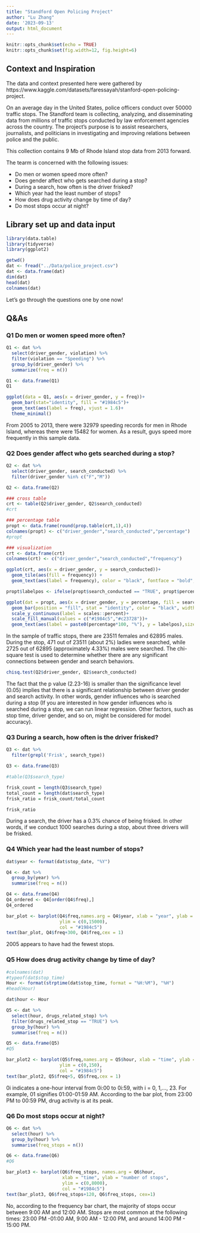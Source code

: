 ```yaml
---
title: "Standford Open Policing Project"
author: "Lu Zhang"
date: '2023-09-13'
output: html_document
---
```


```r
knitr::opts_chunk$set(echo = TRUE)
knitr::opts_chunk$set(fig.width=12, fig.height=6) 
```

## Context and Inspiration
The data and context presented here were gathered by https://www.kaggle.com/datasets/faressayah/stanford-open-policing-project.

On an average day in the United States, police officers conduct over 50000 traffic stops. The Standford team is collecting, analyzing, and disseminating data from millions of traffic stops conducted by law enforcement agencies across the country. The project's purpose is to assist researchers, journalists, and politicians in investigating and improving relations between police and the public.

This collection contains 9 Mb of Rhode Island stop data from 2013 forward.

The tearm is concerned with the following issues:

*  Do men or women speed more often?
*  Does gender affect who gets searched during a stop?
*  During a search, how often is the driver frisked?
*  Which year had the least number of stops?
*  How does drug activity change by time of day?
*  Do most stops occur at night?

## Library set up and data input
```r
library(data.table)
library(tidyverse)
library(ggplot2)
```

```r
getwd()
dat <- fread("../Data/police_project.csv")
dat <- data.frame(dat)
dim(dat)
head(dat)
colnames(dat)
```

Let's go through the questions one by one now!

## Q&As
### Q1 Do men or women speed more often?

```r
Q1 <- dat %>% 
  select(driver_gender, violation) %>%
  filter(violation == "Speeding") %>%
  group_by(driver_gender) %>%
  summarize(freq = n())

Q1 <- data.frame(Q1)
Q1
```
```r
ggplot(data = Q1, aes(x = driver_gender, y = freq))+
  geom_bar(stat="identity", fill = "#1984c5")+
  geom_text(aes(label = freq), vjust = 1.6)+
  theme_minimal()
```

From 2005 to 2013, there were 32979 speeding records for men in Rhode Island, whereas there were 15482 for women. As a result, guys speed more frequently in this sample data. 

### Q2 Does gender affect who gets searched during a stop?

```r
Q2 <- dat %>%
  select(driver_gender, search_conducted) %>%
  filter(driver_gender %in% c("F","M"))

Q2 <- data.frame(Q2)
```

```r
### cross table
crt <- table(Q2$driver_gender, Q2$search_conducted)
#crt

### percentage table
propt <- data.frame(round(prop.table(crt,1),4))
colnames(propt) <- c("driver_gender","search_conducted","percentage")
#propt

### visualization
crt <- data.frame(crt)
colnames(crt) <- c("driver_gender","search_conducted","frequency")

ggplot(crt, aes(x = driver_gender, y = search_conducted))+
  geom_tile(aes(fill = frequency)) +
  geom_text(aes(label = frequency), color = "black", fontface = "bold", size = 5)

propt$labelpos <- ifelse(propt$search_conducted == "TRUE", propt$percentage/2, 1- propt$percentage/2)

ggplot(dat = propt, aes(x = driver_gender, y = percentage, fill = search_conducted))+
  geom_bar(position = "fill", stat = "identity", color = "black", width = 0.9)+
  scale_y_continuous(label = scales::percent)+
  scale_fill_manual(values = c("#1984c5","#c23728"))+
  geom_text(aes(label = paste0(percentage*100, "%"), y = labelpos),size =2)
```


In the sample of traffic stops, there are 23511 females and 62895 males. During the stop, 471 out of 23511 (about 2%) ladies were searched, while 2725 out of 62895 (approximately 4.33%) males were searched. The chi-square test is used to determine whether there are any significant connections between gender and search behaviors.

```r
chisq.test(Q2$driver_gender, Q2$search_conducted)
```

The fact that the p value (2.23-16) is smaller than the significance level (0.05) implies that there is a significant relationship between driver gender and search activity. In other words, gender influences who is searched during a stop (If you are interested in how gender influences who is searched during a stop, we can run linear regression. Other factors, such as stop time, driver gender, and so on, might be considered for model accuracy).

### Q3 During a search, how often is the driver frisked?
```r
Q3 <- dat %>%
  filter(grepl('Frisk', search_type))

Q3 <- data.frame(Q3)

#table(Q3$search_type)

frisk_count = length(Q3$search_type)
total_count = length(dat$search_type)
frisk_ratio = frisk_count/total_count 

frisk_ratio
```
During a search, the driver has a 0.3% chance of being frisked. In other words, if we conduct 1000 searches during a stop, about three drivers will be frisked.

### Q4 Which year had the least number of stops?
```r
dat$year <- format(dat$stop_date, "%Y")

Q4 <- dat %>%
  group_by(year) %>%
  summarise(freq = n())

Q4 <- data.frame(Q4)
Q4_ordered <- Q4[order(Q4$freq),]
Q4_ordered
```
```r
bar_plot <- barplot(Q4$freq,names.arg = Q4$year, xlab = "year", ylab = "number of stops",
                    ylim = c(0,15000),
                    col = "#1984c5")
text(bar_plot, Q4$freq+300, Q4$freq,cex = 1) 
```
2005 appears to have had the fewest stops.

### Q5 How does drug activity change by time of day?
```r
#colnames(dat)
#typeof(dat$stop_time)
Hour <- format(strptime(dat$stop_time, format = "%H:%M"), "%H")
#head(Hour)

dat$hour <- Hour

Q5 <- dat %>%
  select(hour, drugs_related_stop) %>%
  filter(drugs_related_stop == "TRUE") %>%
  group_by(hour) %>%
  summarise(freq = n())

Q5 <- data.frame(Q5)
#Q5
```

```r
bar_plot2 <- barplot(Q5$freq,names.arg = Q5$hour, xlab = "time", ylab = "number of drug related stops",
                    ylim = c(0,150),
                    col = "#1984c5")
text(bar_plot2, Q5$freq+5, Q5$freq,cex = 1) 
```

0i indicates a one-hour interval from 0i:00 to 0i:59, with i = 0, 1,..., 23. For example, 01 signifies 01:00-01:59 AM. According to the bar plot, from 23:00 PM to 00:59 PM, drug activity is at its peak.


### Q6 Do most stops occur at night?
```r
Q6 <- dat %>%
  select(hour) %>%
  group_by(hour) %>%
  summarise(freq_stops = n())

Q6 <- data.frame(Q6)
#Q6

bar_plot3 <- barplot(Q6$freq_stops, names.arg = Q6$hour,
                     xlab = "time", ylab = "number of stops",
                     ylim = c(0,8000),
                     col = "#1984c5")
text(bar_plot3, Q6$freq_stops+120, Q6$freq_stops, cex=1)
```

No, according to the frequency bar chart, the majority of stops occur between 9:00 AM and 12:00 AM. Stops are most common at the following times: 23:00 PM -01:00 AM, 9:00 AM - 12:00 PM, and around 14:00 PM - 15:00 PM.